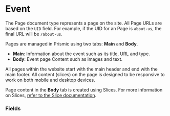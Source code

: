 
<Meta title="Document Types/Page" />

# Event

The Page document type represents a page on the site. All Page URLs are based on
the `UID` field. For example, if the UID for an Page is `about-us`, the final
URL will be `/about-us`.

Pages are managed in Prismic using two tabs: **Main** and **Body**.

- **Main**: Information about the event such as its title, URL and type.
- **Body**: Event page Content such as images and text.

All pages within the website start with the main header and end with the main
footer. All content (slices) on the page is designed to be responsive to work on
both mobile and desktop devices.

Page content in the **Body** tab is created using Slices. For more information
on Slices,
[refer to the Slice documentation](/story/slices-call-to-action--default).

### Fields

<FieldsTable>
	<FieldsTable.Row
		name="Name"
		type="Title"
		description="Name of the submission type"
		isRequired
	/>
	<FieldsTable.Row
		name="UID"
		type="ID"
		description="Unique identifier. Determines final URL"
		isRequired
	/>
	<FieldsTable.Row
		name="Meta Title"
		type="Text"
		description="Override the page title in search results"
	/>
	<FieldsTable.Row
		name="Meta Description"
		type="Text"
		description="Short description of the page's content"
	/>
	<FieldsTable.Row
		name="Redirect To"
		type="Link"
		description="Redirect this page to another page or external URL"
	/>
	<FieldsTable.Row
		name="Redirect Is Permanent"
		type="Switch"
		description="Self descriptive"
	/>
</FieldsTable>
